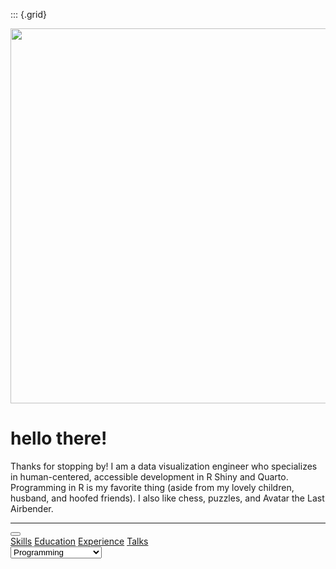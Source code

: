 ::: {.grid}

::: {.g-col-8 class="about-column"}
![](images/headshot.png){fig-alt="Headshot of Lindsay Jorgenson, a woman in her mid-30's with a slight smile, short, dark brown hair with very short bangs, and red lipstick." width="600"}

<h1>hello there!</h1>

<p>Thanks for stopping by! I am a data visualization engineer who specializes in human-centered, accessible development in R Shiny and Quarto. Programming in R is my favorite thing (aside from my lovely children, husband, and hoofed friends). I also like chess, puzzles, and Avatar the Last Airbender.</p>
```{=html}
<hr>
```

```{=html}
<div class="menu-container">
    <button class="hamburger" aria-label="Toggle menu" onclick="toggleMenu()">
        <div class="bar"></div>
        <div class="bar"></div>
        <div class="bar"></div>
    </button>
    <div id="links">
        <a href="#" data-content="content1">Skills</a>
        <a href="#" data-content="content2">Education</a>
        <a href="#" data-content="content3">Experience</a>
        <a href="#" data-content="content4">Talks</a>
    </div>
</div>
```

:::

::: {.g-col-4 class="my-content"}
```{=html}
<div id="content">

  <div id="content1" class="content-item">
  
    <body>
    <div class="container">
        <div class="select-wrapper">
            <select id="skillCategory" onchange="updateSkills()">
                <option value="rProgramming">Programming</option>
                <option value="dataVisualization">Data Viz & UX</option>
                <option value="dataScience">Research & Data Sci</option>
                <option value="leadershipPeople">Leadership</option>
            </select>
        </div>
        <div id="skillsContainer" class="skills-container">
            <!-- Skills will be dynamically inserted here -->
        </div>
    </div>
</body>
 
  
  </div>

  <div id="content2" class="content-item" style="display: none;">
   <center>
  <b>Degrees</b>
  <br> <br>
  <b>2008 – 2011</b> <br>
  University of Kansas <br>
  BA, Psychology + Art <br> <br> 
  
  <b>2012 – 2015</b> <br>
  Washington Univ. in St. Louis <br>
  Master of Public Health <br> <br> 
  
  <b>2012 – 2015</b> <br>
  Washington Univ. in St. Louis <br>
  Master of Social Work <br> 
  <hr>
  <br>
  <b>Relevant Training</b>
  <br> <br>
  Data Science with R   <br>
  Programming and Applied Statistics in R   <br>
  Programming in R   <br>
  R Best Practices   <br>
  Machine Learning with TidyModels   <br>
  Reporting with Quarto   <br>
  An Introduction to SQL with R   <br>
  Package Development   <br>
  Version Control Using Git & GitHub   <br> <br> <br> <br>
  </center>

  </div>

  <div id="content3" class="content-item" style="display: none;">
  <b> Director, Business Intelligence | ASTHO </b> <br>
  I oversee ASTHO’s business intelligence planning and products (dashboards, data visualizations, data storytelling) and support the organization's use of data to inform
  decision making. One of my team’s flagship products is the Profile dashboard, which has received recognition for its modern design and useability. In addition to
  supporting ASTHO’s internal business intelligence needs, my team provides data services to partner organizations in dashboarding and data visualization. I am ASTHO's
  subject matter expert in R programming, interactive data visualization and data storytelling, and custom dashboard development. 
  <br>
  <br>
  <b> Previous </b> <br>
  Research Project Director | University of Kansas 
  <br>
  Project Manager | NC State University
  <br>
  Project Manager | NC State University
  <br>
  Research Scholar | Washington University in Saint Louis
  </div>

  <div id="content4" class="content-item" style="display: none;">
  <b>Tailoring Shiny for Modern Users</b> <br>
  ShinyConf 2024 <br> <br>
  My talk at ShinyConf was attended by ~400 participants and focused on UI and UX in shiny app development. My slides are available <a href="https://lindsayjorgenson.github.io/Tailoring-Shiny-to-Modern-Users/#/tailoring_shiny", target="_blank">here.</a> After the presentation, my work was featured on Eric Nantz's podcast, R Weekly Highlights. <a href="https://serve.podhome.fm/episodepage/r-weekly-highlights/issue-2024-w18-highlights", target="_blank">Check it out</a> starting around 19:30.
  <br>
  <br>
  <br>
  </div>

</div>
```

:::

